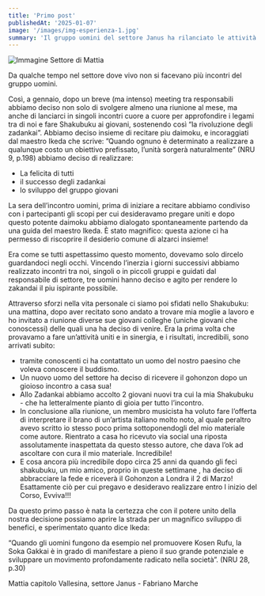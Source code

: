 ```yaml
---
title: 'Primo post'
publishedAt: '2025-01-07'
image: '/images/img-esperienza-1.jpg'
summary: 'Il gruppo uomini del settore Janus ha rilanciato le attività con incontri, preghiera e shakubuku, ottenendo risultati straordinari nell’unione e nella crescita del movimento..'
---
```



![Immagine Settore di Mattia](/images/img-esperienza-1.jpg)

Da qualche tempo nel settore dove vivo non si facevano più incontri del gruppo uomini.

Così, a gennaio, dopo un breve (ma intenso) meeting tra responsabili abbiamo deciso non solo di svolgere almeno una riunione al mese, ma anche di lanciarci in singoli incontri cuore a cuore per approfondire i legami tra di noi e fare Shakubuku ai giovani, sostenendo così “la rivoluzione degli zadankai”.
Abbiamo deciso insieme di recitare piu daimoku, e incoraggiati dal maestro Ikeda che scrive: ”Quando ognuno è determinato a realizzare a qualunque costo un obiettivo prefissato, l’unità sorgerà naturalmente” (NRU 9, p.198) abbiamo deciso di realizzare:

- La felicita di tutti
- il successo degli zadankai
- lo sviluppo del gruppo giovani

La sera dell’incontro uomini, prima di iniziare a recitare abbiamo condiviso con i partecipanti gli scopi per cui desideravamo pregare uniti e dopo questo potente daimoku abbiamo dialogato spontaneamente partendo da una guida del maestro Ikeda.
È stato magnifico: questa azione ci ha permesso di riscoprire il desiderio comune di alzarci insieme!

Era come se tutti aspettassimo questo momento, dovevamo solo dircelo guardandoci negli occhi.
Vincendo l’inerzia i giorni successivi abbiamo realizzato incontri tra noi, singoli o in piccoli gruppi e guidati dal responsabile di settore, tre uomini hanno deciso e agito per rendere lo zakandai il piu ispirante possibile.

Attraverso sforzi nella vita personale ci siamo poi sfidati nello Shakubuku: una mattina, dopo aver recitato sono andato a trovare mia moglie a lavoro e ho invitato a riunione diverse sue giovani colleghe (uniche giovani che conoscessi) delle quali una ha deciso di venire.
Era la prima volta che provavamo a fare un’attività uniti e in sinergia, e i risultati, incredibili, sono arrivati subito:
- tramite conoscenti ci ha contattato un uomo del nostro paesino che voleva conoscere il buddismo.
- Un nuovo uomo del settore ha deciso di ricevere il gohonzon dopo un gioioso incontro a casa sua!
- Allo Zadankai abbiamo accolto 2 giovani nuovi tra cui la mia Shakubuku - che ha letteralmente pianto di gioia per tutto l’incontro.
- In conclusione alla riunione, un membro musicista ha voluto fare l’offerta di interpretare il brano di un’artista italiano molto noto, al quale peraltro avevo scritto io stesso poco prima sottoponendogli del mio materiale come autore.
Rientrato a casa ho ricevuto via social una riposta assolutamente inaspettata da questo stesso autore, che dava l’ok ad ascoltare con cura il mio materiale. Incredibile!
- E cosa ancora più incredibile dopo circa 25 anni da quando gli feci shakubuku, un mio amico, proprio in queste settimane , ha deciso di abbracciare la fede e riceverà il Gohonzon a Londra il 2 di Marzo!
Esattamente ciò per cui pregavo e desideravo realizzare entro l inizio del Corso, Evviva!!!

Da questo primo passo è nata la certezza che con il potere unito della nostra decisione possiamo aprire la strada per un magnifico sviluppo di benefici, e sperimentato quanto dice Ikeda: 

“Quando gli uomini fungono da esempio nel promuovere Kosen Rufu, la Soka Gakkai è in grado di manifestare a pieno il suo grande potenziale e sviluppare un movimento profondamente radicato nella società”. (NRU 28, p.30)

Mattia capitolo Vallesina, settore Janus  - Fabriano Marche
